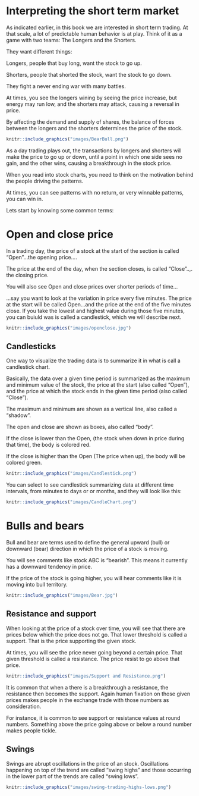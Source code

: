 # Interpreting the short term market {}
As indicated earlier, in this book we are interested in short term trading. At that scale, a lot of predictable human behavior is at play. Think of it as a game with two teams: The Longers and the Shorters.

They want different things:

Longers, people that buy long, want the stock to go up.

Shorters, people that shorted the stock, want the stock to go down.

They fight a never ending war with many battles. 

At times, you see the longers wining by seeing the price increase, but energy may run low, and the shorters may attack, causing a reversal in price.

By affecting the demand and supply of shares, the balance of forces between the longers and the shorters determines the price of the stock.

```r
knitr::include_graphics("images/BearBull.png")
```

As a day trading plays out, the transactions by longers and shorters will make the price to go up or down, until a point in which one side sees no gain, and the other wins, causing a breakthrough in the stock price.

When you read into stock charts, you need to think on the motivation behind the people driving the patterns. 

At times, you can see patterns with no return, or very winnable patterns, you can win in.

Lets start by knowing some common terms:

# Open and close price{-}

In a trading day, the price of a stock at the start of the section is called "Open"...the opening price....

The price at the end of the day, when the section closes, is called "Close"..,. the closing price.

You will also see Open and close prices over shorter periods of time...

...say you want to look at the variation in price every five minutes. The price at the start will be called Open...and the price at the end of the five minutes close. If you take the lowest and highest value during those five minutes, you can buiuld was is called a candlestick, which we will describe next.

```r
knitr::include_graphics("images/openclose.jpg")
```
## Candlesticks {-}

One way to visualize the trading data is to summarize it in what is call a candlestick chart. 

Basically, the data over a given time period is summarized as the maximum and minimum value of the stock, the price at the start (also called "Open"), and the price at which the stock ends in the given time period (also called "Close").

The maximum and minimum are  shown as a vertical line, also called a "shadow".

The open and close are shown as boxes, also called "body".


If the close is lower than the Open, (the stock when down in price during that time), the body is colored red.

If the close is higher than the Open (The price when up), the body will be colored green.

```r
knitr::include_graphics("images/Candlestick.png")
```

You can select to see candlestick summarizing data at different time intervals, from minutes to days or or months, and they will look like this:
```r
knitr::include_graphics("images/CandleChart.png")
```


# Bulls and bears {-}

Bull and bear are terms used to define the general upward (bull) or downward (bear) direction in which the price of a stock is moving.

You will see comments like stock ABC is "bearish". This means it currently has a downward tendency in price.

If the price of the stock is going higher, you will hear comments like it is moving into bull territory.

```r
knitr::include_graphics("images/Bear.jpg")
```

## Resistance and support {-}

When looking at the price of a stock over time, you will see that there are prices below which the price does not go. That lower threshold is called a support. That is the price supporting the given stock.

At times, you will see the price never going beyond a certain price. That given threshold is called a resistance. The price resist to go above that price.



```r
knitr::include_graphics("images/Support and Resistance.png")
```

It is common that when a there is a breakthrough a resistance, the resistance then becomes the support. Again human fixation on those given prices makes people in the exchange trade with those numbers as consideration.

For instance, it is common to see support or resistance values at round numbers. Something above the price going above or below a round number makes people tickle. 


## Swings {-}

Swings are abrupt oscillations in the price of an stock. Oscillations happening on top of the trend are called "swing highs" and those occurring in the lower part of the trends are called "swing lows".

```r
knitr::include_graphics("images/swing-trading-highs-lows.png")
```



